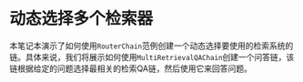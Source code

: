 # 动态选择多个检索器

本笔记本演示了如何使用`RouterChain`范例创建一个动态选择要使用的检索系统的链。具体来说，我们将展示如何使用`MultiRetrievalQAChain`创建一个问答链，该链根据给定的问题选择最相关的检索QA链，然后使用它来回答问题。


<Example/>
